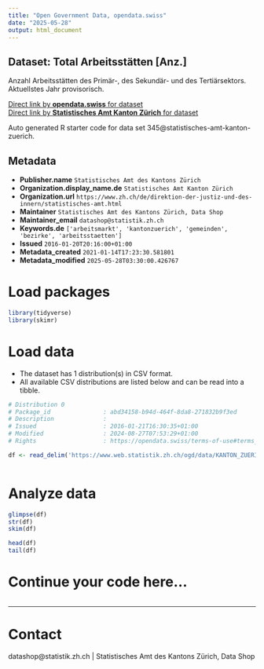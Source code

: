 ```yaml
---
title: "Open Government Data, opendata.swiss"
date: "2025-05-28"
output: html_document
---
```


## Dataset: Total Arbeitsstätten [Anz.]

Anzahl Arbeitsstätten des Primär-, des Sekundär- und des Tertiärsektors. Aktuellstes Jahr provisorisch.

[Direct link by **opendata.swiss** for dataset](https://opendata.swiss/de/dataset/total-arbeitsstatten-anz)<br>
[Direct link by **Statistisches Amt Kanton Zürich** for dataset](https://www.zh.ch/de/politik-staat/gemeinden/gemeindeportraet.html)

Auto generated R starter code for data set 345@statistisches-amt-kanton-zuerich.

## Metadata

- **Publisher.name** `Statistisches Amt des Kantons Zürich`
- **Organization.display_name.de** `Statistisches Amt Kanton Zürich`
- **Organization.url** `https://www.zh.ch/de/direktion-der-justiz-und-des-innern/statistisches-amt.html`
- **Maintainer** `Statistisches Amt des Kantons Zürich, Data Shop`
- **Maintainer_email** `datashop@statistik.zh.ch`
- **Keywords.de** `['arbeitsmarkt', 'kantonzuerich', 'gemeinden', 'bezirke', 'arbeitsstaetten']`
- **Issued** `2016-01-20T20:16:00+01:00`
- **Metadata_created** `2021-01-14T17:23:30.581801`
- **Metadata_modified** `2025-05-28T03:30:00.426767`


# Load packages

```r

library(tidyverse)
library(skimr)

```

# Load data

-   The dataset has 1 distribution(s) in CSV format.
-   All available CSV distributions are listed below and can be read into a tibble.

```r

# Distribution 0
# Package_id               : abd34158-b94d-464f-8da8-271832b9f3ed
# Description              : 
# Issued                   : 2016-01-21T16:30:35+01:00
# Modified                 : 2024-08-27T07:53:29+01:00
# Rights                   : https://opendata.swiss/terms-of-use#terms_by

df <- read_delim('https://www.web.statistik.zh.ch/ogd/data/KANTON_ZUERICH_594.csv')



```

# Analyze data

```r

glimpse(df)
str(df)
skim(df)

head(df)
tail(df)

```

# Continue your code here...

```r

```

------------------------------------------------------------------------

# Contact

datashop@statistik.zh.ch | Statistisches Amt des Kantons Zürich, Data Shop
